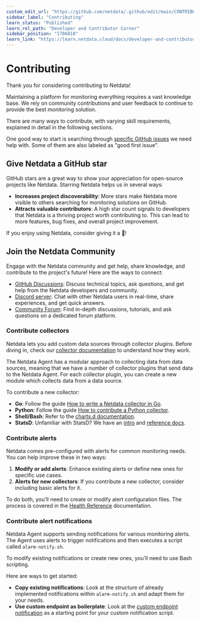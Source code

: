 ```yaml
---
custom_edit_url: "https://github.com/netdata/.github/edit/main/CONTRIBUTING.md"
sidebar_label: "Contributing"
learn_status: "Published"
learn_rel_path: "Developer and Contributor Corner"
sidebar_position: "1706010"
learn_link: "https://learn.netdata.cloud/docs/developer-and-contributor-corner/contributing"
---
```


# Contributing

Thank you for considering contributing to Netdata!

Maintaining a platform for monitoring everything requires a vast knowledge base. We rely on community contributions and user feedback to continue to provide the best monitoring solution.

There are many ways to contribute, with varying skill requirements, explained in detail in the following sections.

One good way to start is searching through [specific GitHub issues](https://github.com/netdata/netdata/issues?q=is%3Aissue+is%3Aopen+sort%3Aupdated-desc+label%3A%22help+wanted%22) we need help with. Some of them are also labeled as "good first issue".

## Give Netdata a GitHub star

GitHub stars are a great way to show your appreciation for open-source projects like Netdata. Starring Netdata helps us in several ways:

- **Increases project discoverability**: More stars make Netdata more visible to others searching for monitoring solutions on GitHub.
- **Attracts valuable contributors**: A high star count signals to developers that Netdata is a thriving project worth contributing to. This can lead to more features, bug fixes, and overall project improvement.

If you enjoy using Netdata, consider giving it a 🌟!

## Join the Netdata Community

Engage with the Netdata community and get help, share knowledge, and contribute to the project's future! Here are the ways to connect:

- [GitHub Discussions](https://github.com/netdata/netdata/discussions): Discuss technical topics, ask questions, and get help from the Netdata developers and community.
- [Discord server](https://discord.com/invite/2mEmfW735j): Chat with other Netdata users in real-time, share experiences, and get quick answers.
- [Community Forum](https://community.netdata.cloud): Find in-depth discussions, tutorials, and ask questions on a dedicated forum platform.

### Contribute collectors

Netdata lets you add custom data sources through collector plugins. Before diving in, check our [collector documentation](/docs/collecting-metrics) to understand how they work.

The Netdata Agent has a modular approach to collecting data from data sources, meaning that we have a number of collector plugins that send data to the Netdata Agent. For each collector plugin, you can create a new module which collects data from a data source.

To contribute a new collector:

- **Go**: Follow the guide [How to write a Netdata collector in Go](/docs/developer-and-contributor-corner/external-plugins/go.d.plugin/how-to-write-a-netdata-collector-in-go).
- **Python**: Follow the guide [How to contribute a Python collector](https://github.com/netdata/netdata/blob/master/docs/developer-and-contributor-corner/python-collector.md).
- **Shell/Bash**: Refer to the [charts.d documentation](/docs/developer-and-contributor-corner/external-plugins/charts.d.plugin).
- **StatsD**: Unfamiliar with StatsD? We have an [intro](https://www.netdata.cloud/blog/introduction-to-statsd/) and [reference docs](/docs/collecting-metrics/statsd).

### Contribute alerts

Netdata comes pre-configured with alerts for common monitoring needs. You can help improve these in two ways:

1. **Modify or add alerts**: Enhance existing alerts or define new ones for specific use cases.
2. **Alerts for new collectors**: If you contribute a new collector, consider including basic alerts for it.

To do both, you'll need to create or modify alert configuration files. The process is covered in the [Health Reference](/docs/alerts-&-notifications/alert-configuration-reference) documentation.

### Contribute alert notifications

Netdata Agent supports sending notifications for various monitoring alerts. The Agent uses alerts to trigger notifications and then executes a script called `alarm-notify.sh`.

To modify existing notifications or create new ones, you'll need to use Bash scripting.

Here are ways to get started:

- **Copy existing notifications**: Look at the structure of already implemented notifications within `alarm-notify.sh` and adapt them for your needs.
- **Use custom endpoint as boilerplate**: Look at the [custom endpoint notification](/docs/alerts-&-notifications/notifications/agent-dispatched-notifications/custom) as a starting point for your custom notification script.
